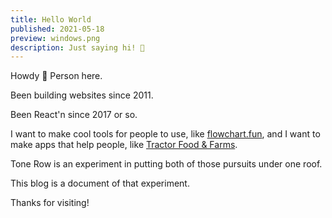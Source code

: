 ```yaml
---
title: Hello World
published: 2021-05-18
preview: windows.png
description: Just saying hi! 👋
---
```


Howdy 🐛 Person here.

Been building websites since 2011.

Been React'n since 2017 or so.

I want to make cool tools for people to use, like [flowchart.fun](https://flowchart.fun), and I want to make apps that help people, like [Tractor Food & Farms](/partnerships/tractor-food-and-farms).

Tone Row is an experiment in putting both of those pursuits under one roof.

This blog is a document of that experiment.

Thanks for visiting!
